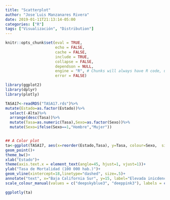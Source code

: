 ```yaml
---
title: "Scatterplot"
author: "Jose´Luis Manzanares Rivera"
date: 2019-01-11T21:13:14-05:00
categories: ["R"]
tags: ["Visualización", "Distribution"]
---
```

```r
knitr::opts_chunk$set(eval = TRUE, 
                      echo = FALSE, 
                      cache = FALSE,
                      include = TRUE,
                      collapse = FALSE,
                      dependson = NULL,
                      engine = "R", # Chunks will always have R code, unless noted
                      error = FALSE)                     

```


```r

library(ggplot2)
library(dplyr)
library(plotly)
```


```r
TASA17<-readRDS("TASA17.rds")%>%
mutate(Estado=as.factor(Estado))%>%
  select(-Alta)%>%
  arrange(desc(Tasa))%>%
  mutate(Tasa=as.numeric(Tasa),Sexo=as.factor(Sexo))%>%
  mutate(Sexo=ifelse(Sexo==1,"Hombre","Mujer"))


## A Color plot
ta<-ggplot(TASA17, aes(x=reorder(Estado,Tasa), y=Tasa, colour=Sexo,  size=Tasa))+
geom_point()+
theme_bw()+
xlab("Estado")+ 
theme(axis.text.x = element_text(angle=45, hjust=1, vjust=1))+
ylab("Tasa de Mortalidad (100 000 hab.)")+
geom_vline(xintercept=18,linetype="dashed", size=.5)+
annotate("text", x="Baja California Sur", y=15, label="Elevada inicdencia")+
scale_colour_manual(values = c("deepskyblue3", "deeppink3"), labels = c("Hombre", "Mujer"))

ggplotly(ta)
```


